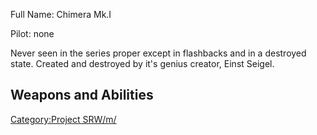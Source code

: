 Full Name: Chimera Mk.I

Pilot: none

Never seen in the series proper except in flashbacks and in a destroyed state. Created and destroyed by it's genius creator, Einst Seigel.

==Weapons and Abilities==

[[Category:Project SRW/m/]]